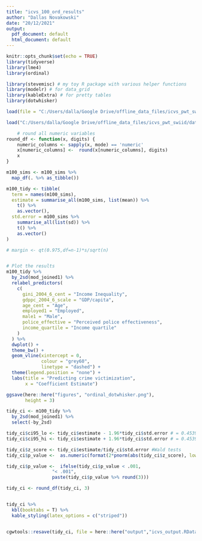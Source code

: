 ```yaml
---
title: "icvs_100_ord_results"
author: "Dallas Novakowski"
date: "20/12/2021"
output:
  pdf_document: default
  html_document: default
---
```


```r
knitr::opts_chunk$set(echo = TRUE)
library(tidyverse)
library(lme4)
library(ordinal)

library(stevemisc) # my toy R package with various helper functions
library(modelr) # for data_grid
library(kableExtra) # for pretty tables
library(dotwhisker)

load(file = "C:/Users/dalla/Google Drive/offline_data_files/icvs_pwt_swiid/data/m100_sims.RData")

load("C:/Users/dalla/Google Drive/offline_data_files/icvs_pwt_swiid/data/mod_joined1.RData")
```

```r
    # round all numeric variables
round_df <- function(x, digits) {
    numeric_columns <- sapply(x, mode) == 'numeric'
    x[numeric_columns] <-  round(x[numeric_columns], digits)
    x
}
```



```r
m100_sims <- m100_sims %>%
  map_df(. %>% as_tibble())

m100_tidy <- tibble(
  term = names(m100_sims),
  estimate = summarise_all(m100_sims, list(mean)) %>%
    t() %>%
    as.vector(),
  std.error = m100_sims %>%
    summarise_all(list(sd)) %>%
    t() %>%
    as.vector()
)

# margin <- qt(0.975,df=n-1)*s/sqrt(n)


# Plot the results
m100_tidy %>%
  by_2sd(mod_joined1) %>%
  relabel_predictors(
    c(
      gini_2004_6_cent = "Income Inequality",
      gdppc_2004_6_scale = "GDP/capita",
      age_cent = "Age",
      employed1 = "Employed",
      male1 = "Male",
      police_effective = "Perceived police effectiveness",
      income_quartile = "Income quartile"
    )
  ) %>%
  dwplot() +
  theme_bw() +
  geom_vline(xintercept = 0,
             colour = "grey60",
             linetype = "dashed") +
  theme(legend.position = "none") +
  labs(title = "Predicting crime victimization",
       x = "Coefficient Estimate")

ggsave(here::here("figures", "ordinal_dotwhisker.png"),
       height = 3)
```


```r
tidy_ci <- m100_tidy %>%
  by_2sd(mod_joined1) %>%
  select(-by_2sd)

tidy_ci$ci95_lo <- tidy_ci$estimate - 1.96*tidy_ci$std.error # = 0.4539815 
tidy_ci$ci95_hi <- tidy_ci$estimate + 1.96*tidy_ci$std.error # = 0.4539815 

tidy_ci$z_score <- tidy_ci$estimate/tidy_ci$std.error #Wald tests
tidy_ci$p_value <-  as.numeric(format(2*pnorm(abs(tidy_ci$z_score), lower.tail=FALSE), scientific = FALSE))

tidy_ci$p_value <-  ifelse(tidy_ci$p_value < .001,
                 "< .001",
                 paste(tidy_ci$p_value %>% round(3)))

tidy_ci <- round_df(tidy_ci, 3)


tidy_ci %>%
  kbl(booktabs = T) %>%
  kable_styling(latex_options = c("striped"))


cgwtools::resave(tidy_ci, file = here::here("output","icvs_output.RData"))

```

